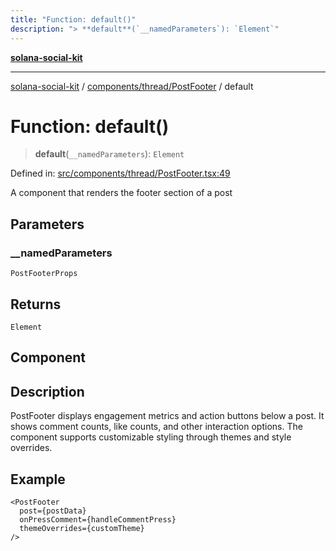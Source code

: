 ```yaml
---
title: "Function: default()"
description: "> **default**(`__namedParameters`): `Element`"
---
```


[**solana-social-kit**](../../../../README.mdx)

***

[solana-social-kit](../../../../README.mdx) / [components/thread/PostFooter](../README.mdx) / default

# Function: default()

> **default**(`__namedParameters`): `Element`

Defined in: [src/components/thread/PostFooter.tsx:49](https://github.com/SendArcade/solana-social-starter/blob/bd4b3556b8f469c27ebb06f4df65b3a36b43ba3b/src/components/thread/PostFooter.tsx#L49)

A component that renders the footer section of a post

## Parameters

### \_\_namedParameters

`PostFooterProps`

## Returns

`Element`

## Component

## Description

PostFooter displays engagement metrics and action buttons below a post.
It shows comment counts, like counts, and other interaction options.
The component supports customizable styling through themes and style overrides.

## Example

```tsx
<PostFooter
  post={postData}
  onPressComment={handleCommentPress}
  themeOverrides={customTheme}
/>
```
